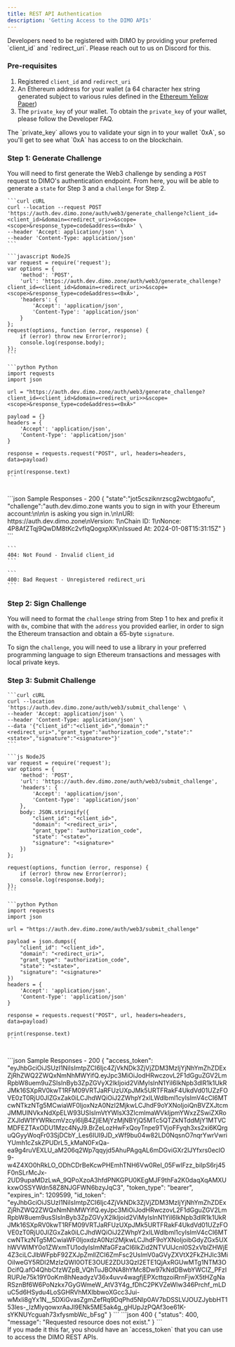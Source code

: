 ```yaml
---
title: REST API Authentication
description: 'Getting Access to the DIMO APIs'
---
```


<Warning>
    Developers need to be registered with DIMO by providing your preferred `client_id` and `redirect_uri`. Please reach out to us on Discord for this.
</Warning>

### Pre-requisites

1. Registered `client_id` and `redirect_uri`
2. An Ethereum address for your wallet (a 64 character hex string generated subject to various rules defined in the [Ethereum Yellow Paper](https://ethereum.github.io/yellowpaper/paper.pdf))
3. The `private_key` of your wallet. To obtain the `private_key` of your wallet, please follow the Developer FAQ.

<Info>
    The `private_key` allows you to validate your sign in to your wallet `0xA`, so you'll get to see what `0xA` has access to on the blockchain. 
</Info>

### Step 1: Generate Challenge

You will need to first generate the Web3 challenge by sending a `POST` request to DIMO's authentication endpoint. From here, you will be able to generate a `state` for Step 3 and a `challenge` for Step 2.

<CodeGroup>

    ```curl cURL
    curl --location --request POST 'https://auth.dev.dimo.zone/auth/web3/generate_challenge?client_id=<client_id>&domain=<redirect_uri>>&scope=<scope>&response_type=code&address=<0xA>' \
    --header 'Accept: application/json' \
    --header 'Content-Type: application/json'
    ```

    ```javascript NodeJS
    var request = require('request');
    var options = {
        'method': 'POST',
        'url': 'https://auth.dev.dimo.zone/auth/web3/generate_challenge?client_id=<client_id>&domain=<redirect_uri>>&scope=<scope>&response_type=code&address=<0xA>',
        'headers': {
            'Accept': 'application/json',
            'Content-Type': 'application/json'
        }
    };
    request(options, function (error, response) {
        if (error) throw new Error(error);
        console.log(response.body);
    });
    ```

    ```python Python
    import requests
    import json

    url = "https://auth.dev.dimo.zone/auth/web3/generate_challenge?client_id=<client_id>&domain=<redirect_uri>>&scope=<scope>&response_type=code&address=<0xA>"

    payload = {}
    headers = {
        'Accept': 'application/json',
        'Content-Type': 'application/json'
    }

    response = requests.request("POST", url, headers=headers, data=payload)

    print(response.text)
    ```
</CodeGroup>
<br />
<CodeGroup>
    ```json Sample Responses - 200
    {
        "state":"jot5csziknrzscg2wcbtgaofu",
        "challenge":"auth.dev.dimo.zone wants you to sign in with your Ethereum account:\n<YOUR_ADDRESS>\n\n<host> is asking you sign in.\n\nURI: https://auth.dev.dimo.zone\nVersion: 1\nChain ID: 1\nNonce: 4P8AfZTqj9QwDM8tKc2vfIqQogxpXK\nIssued At: 2024-01-08T15:31:15Z"
    }
    ```

    ```
    404: Not Found - Invalid client_id
    ```

    ```
    400: Bad Request - Unregistered redirect_uri
    ```
</CodeGroup>

### Step 2: Sign Challenge

You will need to format the `challenge` string from Step 1 to hex and prefix it with `0x`, combine that with the `address` you provided earlier, in order to sign the Ethereum transaction and obtain a 65-byte `signature`.

To sign the `challenge`, you will need to use a library in your preferred programming language to sign Ethereum transactions and messages with local private keys.



### Step 3: Submit Challenge

<CodeGroup>

    ```curl cURL
    curl --location 'https://auth.dev.dimo.zone/auth/web3/submit_challenge' \
    --header 'Accept: application/json' \
    --header 'Content-Type: application/json' \
    --data '{"client_id":"<client_id>","domain":"<redirect_uri>","grant_type":"authorization_code","state":"<state>","signature":"<signature>"}'
    ```

    ```js NodeJS
    var request = require('request');
    var options = {
        'method': 'POST',
        'url': 'https://auth.dev.dimo.zone/auth/web3/submit_challenge',
        'headers': {
            'Accept': 'application/json',
            'Content-Type': 'application/json'
        },
        body: JSON.stringify({
            "client_id": "<client_id>",
            "domain": "<redirect_uri>",
            "grant_type": "authorization_code",
            "state": "<state>",
            "signature": "<signature>"
        })
    };
    
    request(options, function (error, response) {
        if (error) throw new Error(error);
        console.log(response.body);
    });
    ```

    ```python Python
    import requests
    import json

    url = "https://auth.dev.dimo.zone/auth/web3/submit_challenge"

    payload = json.dumps({
        "client_id": "<client_id>",
        "domain": "<redirect_uri>",
        "grant_type": "authorization_code",
        "state": "<state>",
        "signature": "<signature>"
    })
    headers = {
        'Accept': 'application/json',
        'Content-Type': 'application/json'
    }

    response = requests.request("POST", url, headers=headers, data=payload)

    print(response.text)
    ```
</CodeGroup>
<br />
<CodeGroup>
    ```json Sample Responses - 200
    {
        "access_token": "eyJhbGciOiJSUzI1NiIsImtpZCI6Ijc4ZjVkNDk3ZjVjZDM3MzljYjNhYmZhZDExZjRhZWQ2ZWQxNmNhMWYifQ.eyJpc3MiOiJodHRwczovL2F1dGguZGV2LmRpbW8uem9uZSIsInByb3ZpZGVyX2lkIjoid2ViMyIsInN1YiI6IkNpb3dlR1k1UkRJMk16SXpRV0kwT1RFM09VRTJaRFUzUXpJMk5URTFRakF4UkdVd01UZzFOVE0zT0RjU0JIZGxZak0iLCJhdWQiOiJ2ZWhpY2xlLWdlbml1cyIsImV4cCI6MTcwNTkzNTg5MCwiaWF0IjoxNzA0NzI2MjkwLCJhdF9oYXNoIjoiQnBVZXJtcmJMMUlNVkxNdXpELW93USIsImVtYWlsX3ZlcmlmaWVkIjpmYWxzZSwiZXRoZXJldW1fYWRkcmVzcyI6IjB4ZjlEMjYzMjNBYjQ5MTc5QTZkNTddMjY1MTVCMDFEZTAxODU1Mzc4NyJ9.BrZeLozHwFxQoyTnpe9TVjoFFyqh3xs2xi6KQrguQGyyWoqFr03SjDCbY_Les6IUI9JD_xWf9bu04w82LD0NqsnO7nqrYwrVwriYUmh1cZskZPUDrL5_kMaN0FxQa-ea9g4ruVEXLU_aM206q2Wp7qqyjd5AhuPAgqAL6mDGviGXr2lJYfxrs0eclO9-w4Z4XO0hRkLO_ODhCDrBeKcwPHEmhTNH6Vw0ReI_05FwIFzz_biIpS6rj45F0nSLrMcJx-2UD9upaMDzLwA_9QPoXzoA3hfdPNKGPU0KEgMJF9thFa2K0daqXqAMXUkxwOSSYWdn58Z8NJGFWN6bzyJqC3",
        "token_type": "bearer",
        "expires_in": 1209599,
        "id_token": "eyJhbGciOiJSUzI1NiIsImtpZCI6Ijc4ZjVkNDk3ZjVjZDM3MzljYjNhYmZhZDExZjRhZWQ2ZWQxNmNhMWYifQ.eyJpc3MiOiJodHRwczovL2F1dGguZGV2LmRpbW8uem9usSIsInByb3ZpZGVyX2lkIjoid2ViMyIsInN1YiI6IkNpb3dlR1k1UkRJMk16SXpRV0kwT1RFM09VRTJaRFUzUXpJMk5URTFRakF4UkdVd01UZzFOVE0zT0RjU0JIZGxZak0iLCJhdWQiOiJ2ZWhpY2xlLWdlbml1cyIsImV4cCI6MTcwNTkzNTg5MCwiaWF0IjoxdzA0NzI2MjkwLCJhdF9oYXNoIjoibGdyZGx5UXhWVWlMY0o1ZWxmTU1odyIsImNfaGFzaCI6IkZid2NTVUlJcnl0S2xVblZHWjE4Z3ciLCJlbWFpbF92ZXJpZmllZCI6ZmFsc2UsImV0aGVyZXVtX2FkZHJlc3MiOiIweGY5RDI2MzIzQWI0OTE3OUE2ZDU3QzI2ETE1QjAxRGUwMTg1NTM3ODcifQ.afO4QhbCfzWZpB_VQhTuJBONA8hYMc8Dw97kNdDBwbYWCIZ_PFzIRUPJe75k19Y0oKm8hNeadyzV36x4uvv4wagfjEPXcttqzoiRrnFjwX5tHZgNaRSznBf6W6PoNzkx7GyGWmeW_AtV3Y4g_fDhC2PKVZeWlw346Prchf_mLDuC5d6HSydu4LoSGHRVhMXlbbwoXGcc3Jui-wMxli8gYx1N__5DXiGvasZgmZefRq9DqPhd5Nlp0AV7bDSSLVJOUZJybbHT153les-_IzMlyqowxrAaJl9ENk5ME5ak4g_gHUpJzPQAf3oe61K-sYKNUYcguah73xfysmbWc_bFsg"
    }
    ```
    ```json 400
    {
        "status": 400,
        "message": "Requested resource does not exist."
    }
    ```
</CodeGroup>
<br />
<Check>
If you made it this far, you should have an `access_token` that you can use to access the DIMO REST APIs.
</Check>